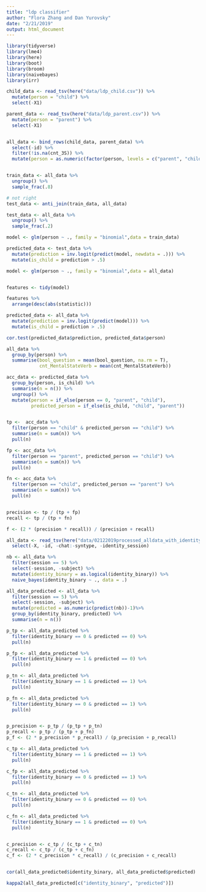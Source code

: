 ```yaml
---
title: "ldp classifier"
author: "Flora Zhang and Dan Yurovsky"
date: "2/21/2019"
output: html_document
---
```


```r
library(tidyverse)
library(lme4)
library(here)
library(boot)
library(broom)
library(naivebayes)
library(irr)
```

```r
child_data <- read_tsv(here("data/ldp_child.csv")) %>%
  mutate(person = "child") %>%
  select(-X1)

parent_data <- read_tsv(here("data/ldp_parent.csv")) %>%
  mutate(person = "parent") %>%
  select(-X1)


all_data <- bind_rows(child_data, parent_data) %>%
  select(-id) %>%
  filter(!is.na(cnt_3S)) %>%
  mutate(person = as.numeric(factor(person, levels = c("parent", "child"))) - 1) 


train_data <- all_data %>%
  ungroup() %>%
  sample_frac(.8)

# not right
test_data <- anti_join(train_data, all_data)

test_data <- all_data %>%
  ungroup() %>%
  sample_frac(.2)

model <- glm(person ~ ., family = "binomial",data = train_data)

predicted_data <- test_data %>% 
  mutate(prediction = inv.logit(predict(model, newdata = .))) %>%
  mutate(is_child = prediction > .5)

```


```r

model <- glm(person ~ ., family = "binomial",data = all_data)


features <- tidy(model)

features %>%
  arrange(desc(abs(statistic)))

predicted_data <- all_data %>% 
  mutate(prediction = inv.logit(predict(model))) %>%
  mutate(is_child = prediction > .5)

cor.test(predicted_data$prediction, predicted_data$person)
```


```r
all_data %>%
  group_by(person) %>%
  summarise(bool_question = mean(bool_question, na.rm = T),
            cnt_MentalStateVerb = mean(cnt_MentalStateVerb))
```


```r
acc_data <- predicted_data %>%
  group_by(person, is_child) %>%
  summarise(n = n()) %>%
  ungroup() %>%
  mutate(person = if_else(person == 0, "parent", "child"),
         predicted_person = if_else(is_child, "child", "parent"))


tp <-  acc_data %>%
  filter(person == "child" & predicted_person == "child") %>%
  summarise(n = sum(n)) %>%
  pull(n)

fp <- acc_data %>%
  filter(person == "parent", predicted_person == "child") %>%
  summarise(n = sum(n)) %>%
  pull(n)

fn <- acc_data %>%
  filter(person == "child", predicted_person == "parent") %>%
  summarise(n = sum(n)) %>%
  pull(n)


precision <- tp / (tp + fp)
recall <- tp / (tp + fn)

f <- (2 * (precision * recall)) / (precision + recall)
```


```r
all_data <- read_tsv(here("data/02122019processed_alldata_with_identity_session_col.csv")) %>%
  select(-X, -id, -chat:-syntype, -identity_session)

nb <- all_data %>%
  filter(session == 5) %>%
  select(-session, -subject) %>%
  mutate(identity_binary = as.logical(identity_binary)) %>%
  naive_bayes(identity_binary ~ ., data = .)

all_data_predicted <- all_data %>%
  filter(session == 5) %>%
  select(-session, -subject) %>%
  mutate(predicted = as.numeric(predict(nb))-1)%>%
  group_by(identity_binary, predicted) %>%
  summarise(n = n()) 

p_tp <- all_data_predicted %>%
  filter(identity_binary == 0 & predicted == 0) %>%
  pull(n)

p_fp <- all_data_predicted %>%
  filter(identity_binary == 1 & predicted == 0) %>%
  pull(n)

p_tn <- all_data_predicted %>%
  filter(identity_binary == 1 & predicted == 1) %>%
  pull(n)

p_fn <- all_data_predicted %>%
  filter(identity_binary == 0 & predicted == 1) %>%
  pull(n)


p_precision <- p_tp / (p_tp + p_tn)
p_recall <- p_tp / (p_tp + p_fn)
p_f <- (2 * p_precision * p_recall) / (p_precision + p_recall)

c_tp <- all_data_predicted %>%
  filter(identity_binary == 1 & predicted == 1) %>%
  pull(n)

c_fp <- all_data_predicted %>%
  filter(identity_binary == 0 & predicted == 1) %>%
  pull(n)

c_tn <- all_data_predicted %>%
  filter(identity_binary == 0 & predicted == 0) %>%
  pull(n)

c_fn <- all_data_predicted %>%
  filter(identity_binary == 1 & predicted == 0) %>%
  pull(n)


c_precision <- c_tp / (c_tp + c_tn)
c_recall <- c_tp / (c_tp + c_fn)
c_f <- (2 * c_precision * c_recall) / (c_precision + c_recall)


cor(all_data_predicted$identity_binary, all_data_predicted$predicted)

kappa2(all_data_predicted[c("identity_binary", "predicted")])


```